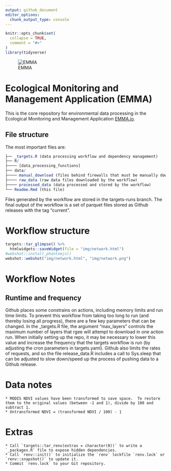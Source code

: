 ```yaml
---
output: github_document
editor_options: 
  chunk_output_type: console
---
```


```r
knitr::opts_chunk$set(
  collapse = TRUE,
  comment = "#>"
)
library(tidyverse)
```

![EMMA](img/EMMA Logo_RE_3.jpg)

# Ecological Monitoring and Management Application (EMMA)

This is the core repository for environmental data processing in the Ecological Monitoring and Management Application [EMMA.io](EMMA.io).

## File structure

The most important files are:

```r
├── _targets.R (data processing workflow and dependency management)
├── R/
├──── [data_processing_functions]
├── data/
├──── manual_download (files behind firewalls that must be manually downloaded)
├──── raw_data (raw data files downloaded by the workflow)
├──── processed_data (data processed and stored by the workflow)
└── Readme.Rmd (this file)
```

Files generated by the workflow are stored in the targets-runs branch.  The final output of the workflow is a set of parquet files stored as Github releases with the tag "current".

# Workflow structure

```r
targets::tar_glimpse() %>% 
  htmlwidgets::saveWidget(file = "img/network.html")
#webshot::install_phantomjs()
webshot::webshot("img/network.html", "img/network.png")
```

# Workflow Notes

## Runtime and frequency
Github places some constrains on actions, including memory limits and run time limits.  To prevent this workflow from taking too long to run (and thereby losing all progress), there are a few key parameters that can be changed. In the _targets.R file, the argument "max_layers" controls the maximum number of layers that rgee will attempt to download in one action run. When initially setting up the repo, it may be necessary to lower this value and increase the frequency that the targets workflow is run (by adjusting the cron parameters in targets.yaml). Github also limits the rates of requests, and so the file release_data.R includes a call to Sys.sleep that can be adjusted to slow down/speed up the process of pushing data to a Github release.

# Data notes

    * MODIS NDVI values have been transformed to save space.  To restore them to the original values (between -1 and 1), divide by 100 and subtract 1.
    * Untransformed NDVI = (transformed NDVI / 100) - 1

# Extras

    * Call `targets::tar_renv(extras = character(0))` to write a `_packages.R` file to expose hidden dependencies.
    * Call `renv::init()` to initialize the `renv` lockfile `renv.lock` or `renv::snapshot()` to update it.
    * Commit `renv.lock` to your Git repository.

